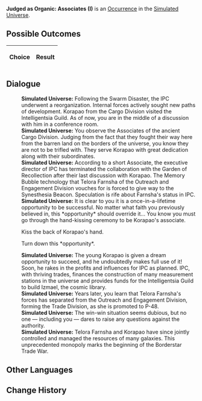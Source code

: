 {{Simulated Universe Event Infobox
|title         = Judged as Organic: Associates (I)
|image         = Trailblaze Secret 9.png
|type          =
|domains_su    = 
|domains_ext   = 
|domains_swarm = 
|domains_gng   = 
|requirements  =
|prev          = {{tx}}
|next          = {{tx}}
|indexRewards  =
|characters    = 
}}
'''Judged as Organic: Associates (I)''' is an [[Simulated Universe/Occurrence|Occurrence]] in the [[Simulated Universe]].

==Possible Outcomes==
{| class="article-table"
!Choice
!Result

|}

<!--
==Gameplay Notes==

-->
==Dialogue==
{{Dialogue Start}}
:'''Simulated Universe:''' Following the Swarm Disaster, the IPC underwent a reorganization. Internal forces actively sought new paths of development. Korapao from the Cargo Division visited the Intelligentsia Guild. As of now, you are in the middle of a discussion with him in a conference room.
:'''Simulated Universe:''' You observe the Associates of the ancient Cargo Division. Judging from the fact that they fought their way here from the barren land on the borders of the universe, you know they are not to be trifled with. They serve Korapao with great dedication along with their subordinates.
:'''Simulated Universe:''' According to a short Associate, the executive director of IPC has terminated the collaboration with the Garden of Recollection after their last discussion with Korapao. The Memory Bubble technology that Telora Farnsha of the Outreach and Engagement Division vouches for is forced to give way to the Synesthesia Beacon. Speculation is rife about Farnsha's status in IPC.
:'''Simulated Universe:''' It is clear to you it is a once-in-a-lifetime opportunity to be successful. No matter what faith you previously believed in, this *opportunity* should override it... You know you must go through the hand-kissing ceremony to be Korapao's associate.
:{{DIcon|Arrow}} Kiss the back of Korapao's hand.
:{{DIcon|Arrow}} Turn down this *opportunity*.
:'''Simulated Universe:''' The young Korapao is given a dream opportunity to succeed, and he undoubtedly makes full use of it! Soon, he rakes in the profits and influences for IPC as planned. IPC, with thriving trades, finances the construction of many measurement stations in the universe and provides funds for the Intelligentsia Guild to build Izmael, the cosmic library.
:'''Simulated Universe:''' Years later, you learn that Telora Farnsha's forces has separated from the Outreach and Engagement Division, forming the Trade Division, as she is promoted to P-48.
:'''Simulated Universe:''' The win-win situation seems dubious, but no one &mdash; including you &mdash; dares to raise any questions against the authority.
:'''Simulated Universe:''' Telora Farnsha and Korapao have since jointly controlled and managed the resources of many galaxies. This unprecedented monopoly marks the beginning of the Borderstar Trade War.
{{Dialogue End}}

==Other Languages==
{{Other Languages
|en   = Judged as Organic: Associates (I)
|zhs  = 判定有机：「合伙人」•其一
|zht  = 判定有機：「合夥人」•其一
|ja   = {{Rubi|有機判定|ゆうきはんてい}}：「{{Rubi|経営|けいえい}}パートナー」・その1
|ko   = 유기 판단: 「파트너」•1
|es   = Declarado orgánico: asociados I
|fr   = Jugé organique&nbsp;: Partenaires (I)
|ru   = Установленный органик: Партнёр I
|th   = ตัดสินอินทรีย์: "หุ้นส่วน" (1)
|vi   = Phán Định Hữu Cơ: Người Cộng Tác 1
|de   = Organische Einstufung: Geschäftspartner (I)
|id   = Dinilai Organik: "Mitra" (1)
|pt   = Julgado como Orgânico: Sócios (I)
}}

==Change History==
{{Change History|1.6}}
